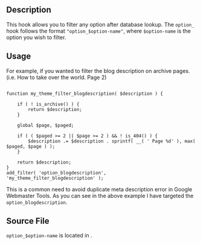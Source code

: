 ==Description==
This hook allows you to filter any option after database lookup. The <tt>option_</tt> hook follows the format <code>"option_$option-name"</code>, where <tt>$option-name</tt> is the option you wish to filter.

==Usage==
For example, if you wanted to filter the blog description on archive pages. (i.e. How to take over the world. Page 2)

<pre>

function my_theme_filter_blogdescription( $description ) {

	if ( ! is_archive() ) {
		return $description;
	}

	global $page, $paged;

	if ( ( $paged >= 2 || $page >= 2 ) && ! is_404() ) {
		$description .= $description . sprintf( __( ' Page %d' ), max( $paged, $page ) );
	}

	return $description;
}
add_filter( 'option_blogdescription', 'my_theme_filter_blogdescription' );

</pre>

This is a common need to avoid duplicate meta description error in Google Webmaster Tools. As you can see in the above example I have targeted the <tt>option_blogdescription</tt>.


== Source File ==

<tt>option_$option-name</tt> is located in {{Trac|wp-includes/option.php}}.